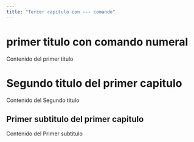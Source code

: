 ```yaml
---
title: "Tercer capitulo con --- comando"
---
```

# primer titulo con comando numeral

Contenido del primer titulo

# Segundo titulo del primer capitulo

Contenido del Segundo titulo 

## Primer subtitulo del primer capitulo

Contenido del Primer subtitulo
